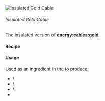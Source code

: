 ![Insulated Gold Cable](/mods/techreborn/insulated_gold_cable.png)


###### Insulated Gold Cable

The insulated version of
**[energy:cables:gold](energy:cables:gold "wikilink")**.

#### Recipe

<Recipe recipe=" input techreborn:rubber techreborn:rubber
techreborn:rubber input techreborn:rubber minecraft:gold_ingot
techreborn:rubber input techreborn:rubber techreborn:rubber
techreborn:rubber output techreborn:insulated_gold_cable,4
"/> <Recipe recipe=" input air air air input
techreborn:rubber techreborn:rubber techreborn:gold_cable input air air
air output techreborn:insulated_gold_cable "/>

#### Usage

Used as an ingredient in the
<Mcitem id="minecraft:crafting_table"/> to produce:

* <Mcitem id="techreborn:mfsu"/>\
* <Mcitem id="techreborn:mv_transformer"/>\
* <Mcitem id="techreborn:transformer_upgrade"/>\
* <Mcitem id="techreborn:frequency_transmitter"/>
